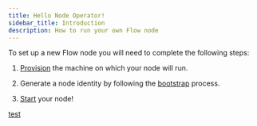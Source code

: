 ```yaml
---
title: Hello Node Operator!
sidebar_title: Introduction
description: How to run your own Flow node
---
```


To set up a new Flow node you will need to complete the following steps:

1. [Provision](/node-operation/node-setup) the machine on which your node will run.

2. Generate a node identity by following the [bootstrap](/node-operation/node-bootstrap) process.

3. [Start](/node-operation/node-bootstrap#step-2---getting-ready-to-start-your-flow-node) your node!



[test](./node-setup)